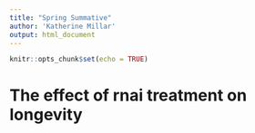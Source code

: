 ```yaml
---
title: "Spring Summative"
author: 'Katherine Millar' 
output: html_document
---
```


```r
knitr::opts_chunk$set(echo = TRUE)
```

# The effect of rnai treatment on longevity 


```r

```



```r

```

